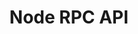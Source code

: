 ---
title: Node RPC API
url: https://www.postman.com/go-maestro/maestro-api/documentation/t2mux52/bitcoin-node-rpc-api
---